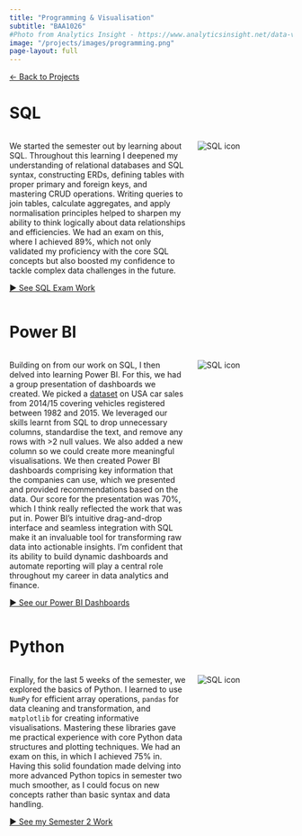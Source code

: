 ```yaml
---
title: "Programming & Visualisation"
subtitle: "BAA1026"
#Photo from Analytics Insight - https://www.analyticsinsight.net/data-visualization/essential-programming-languages-for-data-visualization
image: "/projects/images/programming.png"
page-layout: full
---
```

<a href="/projects.qmd" class="back-button">← Back to Projects</a>

# SQL

::: columns
::: {.column width="65%"}
We started the semester out by learning about SQL. Throughout this learning I deepened my understanding of relational databases and SQL syntax, constructing ERDs, defining tables with proper primary and foreign keys, and mastering CRUD operations. Writing queries to join tables, calculate aggregates, and apply normalisation principles helped to sharpen my ability to think logically about data relationships and efficiencies. We had an exam on this, where I achieved 89%, which not only validated my proficiency with the core SQL concepts but also boosted my confidence to tackle complex data challenges in the future.

[► See SQL Exam Work](SQL/SQL_exam.qmd){.btn .btn-primary}
:::

::: {.column width="35%" .text-center}
<img src="/projects/images/sql_icon.jpg"
     alt="SQL icon"
     class="bordered-image"
     style="max-width:100%;height:auto;" />
:::
:::

# Power BI
::: columns
::: {.column width="65%"}
Building on from our work on SQL, I then delved into learning Power BI. For this, we had a group presentation of dashboards we created. We picked a [dataset](https://www.kaggle.com/datasets/syedanwarafridi/vehicle-sales-data){.projects-link} on USA car sales from 2014/15 covering vehicles registered between 1982 and 2015. We leveraged our skills learnt from SQL to drop unnecessary columns, standardise the text, and remove any rows with >2 null values. We also added a new column so we could create more meaningful visualisations. We then created Power BI dashboards comprising key information that the companies can use, which we presented and provided recommendations based on the data. Our score for the presentation was 70%, which I think really reflected the work that was put in. Power BI’s intuitive drag-and-drop interface and seamless integration with SQL make it an invaluable tool for transforming raw data into actionable insights. I’m confident that its ability to build dynamic dashboards and automate reporting will play a central role throughout my career in data analytics and finance.

[► See our Power BI Dashboards](PowerBI/powerbi.qmd){.btn .btn-primary}
:::

::: {.column width="35%" .text-center}
<img src="/projects/images/powerbi.png" alt="SQL icon" 
class="bordered-image"
style="max-width:100%;height:auto;" />
:::
:::

# Python
::: columns
::: {.column width="65%"}


Finally, for the last 5 weeks of the semester, we explored the basics of Python. I learned to use `NumPy` for efficient array operations, `pandas` for data cleaning and transformation, and `matplotlib` for creating informative visualisations. Mastering these libraries gave me practical experience with core Python data structures and plotting techniques. We had an exam on this, in which I achieved 75% in. Having this solid foundation made delving into more advanced Python topics in semester two much smoother, as I could focus on new concepts rather than basic syntax and data handling.

[► See my Semester 2 Work](baa1027_adv_python.qmd){.btn .btn-primary}

:::

::: {.column width="35%" .text-center}
<img src="/projects/images/python2.png" alt="SQL icon" 
class="bordered-image"
style="max-width:100%;height:auto;" />
:::
:::